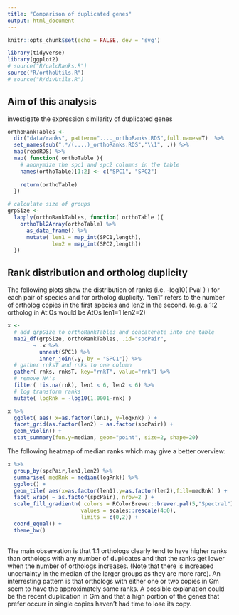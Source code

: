 ```yaml
---
title: "Comparison of duplicated genes"
output: html_document
---
```


```r
knitr::opts_chunk$set(echo = FALSE, dev = 'svg')
```

```r
library(tidyverse)
library(ggplot2)
# source("R/calcRanks.R")
source("R/orthoUtils.R")
# source("R/divUtils.R")

```

## Aim of this analysis

investigate the expression similarity of duplicated genes

```r

orthoRankTables <-
  dir("data/ranks", pattern="...._orthoRanks.RDS",full.names=T)  %>%
  set_names(sub(".*/(....)_orthoRanks.RDS","\\1", .)) %>% 
  map(readRDS) %>% 
  map( function( orthoTable ){
    # anonymize the spc1 and spc2 columns in the table
    names(orthoTable)[1:2] <- c("SPC1", "SPC2")
    
    return(orthoTable)
  })

# calculate size of groups
grpSize <-
  lapply(orthoRankTables, function( orthoTable ){
    orthoTbl2Array(orthoTable) %>%
      as_data_frame() %>% 
      mutate( len1 = map_int(SPC1,length),
              len2 = map_int(SPC2,length))
  })


```

## Rank distribution and ortholog duplicity

The following plots show the distribution of ranks (i.e. -log10( Pval ) ) for each pair of species and for ortholog duplicity. "len1" refers to the number of ortholog copies in the first species and len2 in the second. (e.g. a 1:2 ortholog in At:Os would be AtOs len1=1 len2=2)


```r
x <- 
  # add grpSize to orthoRankTables and concatenate into one table
  map2_df(grpSize, orthoRankTables, .id="spcPair",
        ~ .x %>% 
          unnest(SPC1) %>% 
          inner_join(.y, by = "SPC1")) %>% 
  # gather rnksT and rnks to one column
  gather( rnks, rnksT, key="rnkT", value="rnk") %>% 
  # remove NA's
  filter( !is.na(rnk), len1 < 6, len2 < 6) %>% 
  # log transform ranks
  mutate( logRnk = -log10(1.0001-rnk) ) 

x %>%  
  ggplot( aes( x=as.factor(len1), y=logRnk) ) +
  facet_grid(as.factor(len2) ~ as.factor(spcPair)) +
  geom_violin() +
  stat_summary(fun.y=median, geom="point", size=2, shape=20)

```
The following heatmap of median ranks which may give a better overview:

```r
x %>% 
  group_by(spcPair,len1,len2) %>% 
  summarise( medRnk = median(logRnk)) %>% 
  ggplot() +
  geom_tile( aes(x=as.factor(len1),y=as.factor(len2),fill=medRnk) ) +
  facet_wrap( ~ as.factor(spcPair), nrow=2 ) +
  scale_fill_gradientn( colors = RColorBrewer::brewer.pal(5,"Spectral"),
                       values = scales::rescale(4:0),
                       limits = c(0,2)) +
  coord_equal() +
  theme_bw()
  

```
The main observation is that 1:1 orthologs clearly tend to have higher ranks than orthologs with any number of duplicates and that the ranks get lower when the number of orthologs increases. (Note that there is increased uncertainty in the median of the larger groups as they are more rare). An interresting pattern is that orthologs with either one or two copies in Gm seem to have the approximately same ranks. A possible explanation could be the recent duplication in Gm and that a high portion of the genes that prefer occurr in single copies haven't had time to lose its copy.




